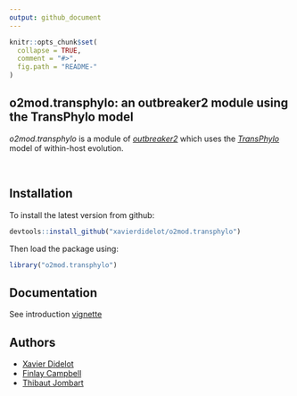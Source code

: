 ```yaml
---
output: github_document
---
```


<!-- README.md is generated from README.Rmd. Please edit that file -->

```r
knitr::opts_chunk$set(
  collapse = TRUE,
  comment = "#>",
  fig.path = "README-"
)
```

o2mod.transphylo: an outbreaker2 module using the TransPhylo model 
------------------------------------------------------------------

*o2mod.transphylo* is a module of 
[*outbreaker2*](https://github.com/reconhub/outbreaker2)
which uses the [*TransPhylo*](https://github.com/xavierdidelot/TransPhylo) model of within-host evolution.

<br>

Installation
-------------

To install the latest version from github:

```r
devtools::install_github("xavierdidelot/o2mod.transphylo")
```

Then  load the package using:

```r
library("o2mod.transphylo")
```

Documentation
-------------

See introduction [vignette](http://whereisthis/)

Authors
-------
- [Xavier Didelot](https://github.com/xavierdidelot)
- [Finlay Campbell](https://github.com/finlaycampbell)
- [Thibaut Jombart](https://github.com/thibautjombart)

